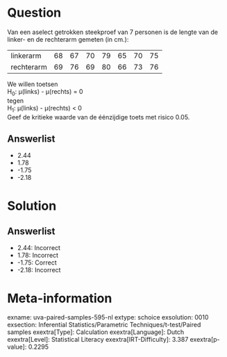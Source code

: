 Question
========

Van een aselect getrokken steekproef van 7 personen is de lengte van de
linker- en de rechterarm gemeten (in cm.):

  ------------ ---- ---- ---- ---- ---- ---- ----
  linkerarm    68   67   70   79   65   70   75
  rechterarm   69   76   69   80   66   73   76
  ------------ ---- ---- ---- ---- ---- ---- ----

We willen toetsen\
H~0~: μ(links) - μ(rechts) = 0\
tegen\
H~1~: μ(links) - μ(rechts) \< 0\
Geef de kritieke waarde van de éénzijdige toets met risico 0.05.

Answerlist
----------

* 2.44
* 1.78
* -1.75
* -2.18

Solution
========

Answerlist
----------

* 2.44: Incorrect
* 1.78: Incorrect
* -1.75: Correct
* -2.18: Incorrect

Meta-information
================
exname: uva-paired-samples-595-nl
extype: schoice
exsolution: 0010
exsection: Inferential Statistics/Parametric Techniques/t-test/Paired samples
exextra[Type]: Calculation
exextra[Language]: Dutch
exextra[Level]: Statistical Literacy
exextra[IRT-Difficulty]: 3.387
exextra[p-value]: 0.2295

